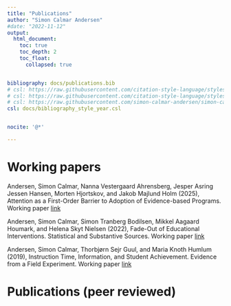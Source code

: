 ---
title: "Publications"
author: "Simon Calmar Andersen"
#date: "2022-11-12"
output: 
  html_document:
    toc: true
    toc_depth: 2
    toc_float:
      collapsed: true


bibliography: docs/publications.bib
# csl: https://raw.githubusercontent.com/citation-style-language/styles/master/elsevier-harvard.csl
# csl: https://raw.githubusercontent.com/citation-style-language/styles/master/apa-6th-edition.csl
# csl: https://raw.githubusercontent.com/simon-calmar-andersen/simon-calmar-andersen.github.io/main/docs/bibliography_style_year.csl
csl: docs/bibliography_style_year.csl


nocite: '@*'

---


# Working papers

Andersen, Simon Calmar, Nanna Vestergaard Ahrensberg, Jesper Asring Jessen Hansen, Morten Hjortskov, and Jakob Majlund Holm (2025), Attention as a First-Order Barrier to Adoption of Evidence-based Programs. Working paper [link](https://github.com/simon-calmar-andersen/simon-calmar-andersen.github.io/raw/main/docs/Andersen%20et%20al%20(2025)%20Attention%20as%20a%20First-Order%20Barrier%20to%20Adoption%20of%20Evidence-based%20Programs.pdf)

Andersen, Simon Calmar, Simon Tranberg Bodilsen, Mikkel Aagaard Houmark, and Helena Skyt Nielsen (2022), Fade-Out of Educational Interventions. Statistical and Substantive Sources. Working paper [link](https://github.com/simon-calmar-andersen/simon-calmar-andersen.github.io/raw/main/docs/Andersen%20et%20al%20(221108)%20Fade-Out%20of%20Educational%20Interventions.pdf)

<!-- Andersen, Simon Calmar, and Ulrik Hvidman (2020), Implementing Educational Interventions at Scale. Working paper [link](https://raw.githubusercontent.com/simon-calmar-andersen/simon-calmar-andersen.github.io/main/docs/Andersen%20Hvidman%20(wp%202020)%20Implementing%20Educational%20Interventions%20at%20Scale.pdf) -->

Andersen, Simon Calmar, Thorbjørn Sejr Guul, and Maria Knoth Humlum (2019), Instruction Time, Information, and Student Achievement. Evidence from a Field Experiment. Working paper [link](https://github.com/simon-calmar-andersen/simon-calmar-andersen.github.io/raw/main/docs/Andersen_Guul_Humlum_2019_instruction-time-information-achievement.pdf)

# Publications (peer reviewed)
